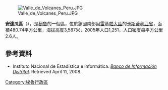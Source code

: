 [[Image:Valle_de_Volcanes_Peru.JPG|right]]

'''安達瓜區'''（{{lang-es|Distrito de Andagua}}），是[[秘魯|秘魯]]的一個區，位於該國南部[[阿雷基帕大區|阿雷基帕大區]]的[[卡斯蒂利亞省|卡斯蒂利亞省]]，面積480.74平方公里，海拔高度3,587米，2005年人口1,251，人口密度每平方公里2.6人。

==參考資料==
*{{es icon}} Instituto Nacional de Estadística e Informática. ''[https://web.archive.org/web/20080423164200/http://desa.inei.gob.pe/mapas/bid/ Banco de Información Distrital]''. Retrieved April 11, 2008.

{{Peru-geo-stub}}
[[Category:秘魯行政區|Category:秘魯行政區]]